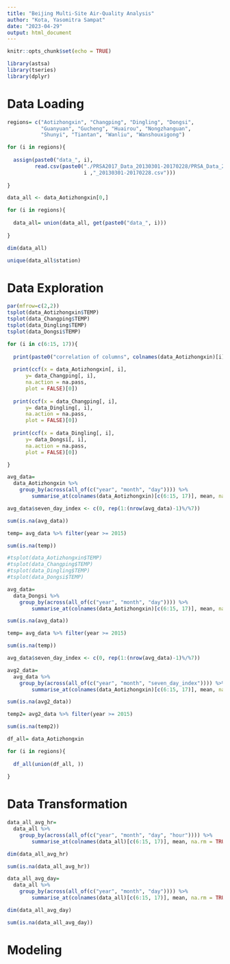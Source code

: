 ---
title: "Beijing Multi-Site Air-Quality Analysis"
author: "Kota, Yasomitra Sampat"
date: "2023-04-29"
output: html_document
---

```{r setup, include=FALSE}
knitr::opts_chunk$set(echo = TRUE)

library(astsa)
library(tseries)
library(dplyr) 
```

# Data Loading
```{r data_loading}
regions= c("Aotizhongxin", "Changping", "Dingling", "Dongsi", 
           "Guanyuan", "Gucheng", "Huairou", "Nongzhanguan", 
           "Shunyi", "Tiantan", "Wanliu", "Wanshouxigong")

for (i in regions){
  
  assign(paste0("data_", i), 
         read.csv(paste0("./PRSA2017_Data_20130301-20170228/PRSA_Data_20130301-20170228/PRSA_Data_", 
                         i ,"_20130301-20170228.csv")))
  
}
```

```{r merge_data}

data_all <- data_Aotizhongxin[0,]

for (i in regions){
  
  data_all= union(data_all, get(paste0("data_", i)))
  
}

dim(data_all)

unique(data_all$station)

```
# Data Exploration
```{r EDA1}

par(mfrow=c(2,2))
tsplot(data_Aotizhongxin$TEMP)
tsplot(data_Changping$TEMP)
tsplot(data_Dingling$TEMP)
tsplot(data_Dongsi$TEMP)

for (i in c(6:15, 17)){
  
  print(paste0("correlation of columns", colnames(data_Aotizhongxin)[i]))
  
  print(ccf(x = data_Aotizhongxin[, i],
      y= data_Changping[, i],
      na.action = na.pass,
      plot = FALSE)[0])
  
  print(ccf(x = data_Changping[, i],
      y= data_Dingling[, i],
      na.action = na.pass,
      plot = FALSE)[0])
  
  print(ccf(x = data_Dingling[, i],
      y= data_Dongsi[, i],
      na.action = na.pass,
      plot = FALSE)[0])

}

```

```{r}

avg_data= 
  data_Aotizhongxin %>%
    group_by(across(all_of(c("year", "month", "day")))) %>%
        summarise_at(colnames(data_Aotizhongxin)[c(6:15, 17)], mean, na.rm = TRUE)

avg_data$seven_day_index <- c(0, rep(1:(nrow(avg_data)-1)%/%7))

sum(is.na(avg_data))

temp= avg_data %>% filter(year >= 2015)

sum(is.na(temp))

```

```{r}

#tsplot(data_Aotizhongxin$TEMP)
#tsplot(data_Changping$TEMP)
#tsplot(data_Dingling$TEMP)
#tsplot(data_Dongsi$TEMP)

avg_data= 
  data_Dongsi %>%
    group_by(across(all_of(c("year", "month", "day")))) %>%
        summarise_at(colnames(data_Aotizhongxin)[c(6:15, 17)], mean, na.rm = TRUE)

sum(is.na(avg_data))

temp= avg_data %>% filter(year >= 2015)

sum(is.na(temp))

avg_data$seven_day_index <- c(0, rep(1:(nrow(avg_data)-1)%/%7))

avg2_data= 
  avg_data %>%
    group_by(across(all_of(c("year", "month", "seven_day_index")))) %>%
        summarise_at(colnames(data_Aotizhongxin)[c(6:15, 17)], mean, na.rm = TRUE)

sum(is.na(avg2_data))

temp2= avg2_data %>% filter(year >= 2015)

sum(is.na(temp2))

```
```{r}

df_all= data_Aotizhongxin 

for (i in regions){
  
  df_all(union(df_all, ))
  
}

```


# Data Transformation
```{r mean}

data_all_avg_hr= 
  data_all %>%
    group_by(across(all_of(c("year", "month", "day", "hour")))) %>%
        summarise_at(colnames(data_all)[c(6:15, 17)], mean, na.rm = TRUE)

dim(data_all_avg_hr)

sum(is.na(data_all_avg_hr))
```

```{r mean2}

data_all_avg_day= 
  data_all %>%
    group_by(across(all_of(c("year", "month", "day")))) %>%
        summarise_at(colnames(data_all)[c(6:15, 17)], mean, na.rm = TRUE)

dim(data_all_avg_day)

sum(is.na(data_all_avg_day))

```


# Modeling
```{r}



```

